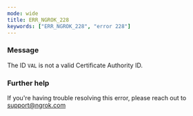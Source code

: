 ```yaml
---
mode: wide
title: ERR_NGROK_228
keywords: ["ERR_NGROK_228", "error 228"]
---
```



### Message

The ID `VAL` is not a valid Certificate Authority ID.

<ErrorDetails />

### Further help

If you're having trouble resolving this error, please reach out to [support@ngrok.com](mailto:support@ngrok.com?subject=Help%20with%20ERR_NGROK_228)
